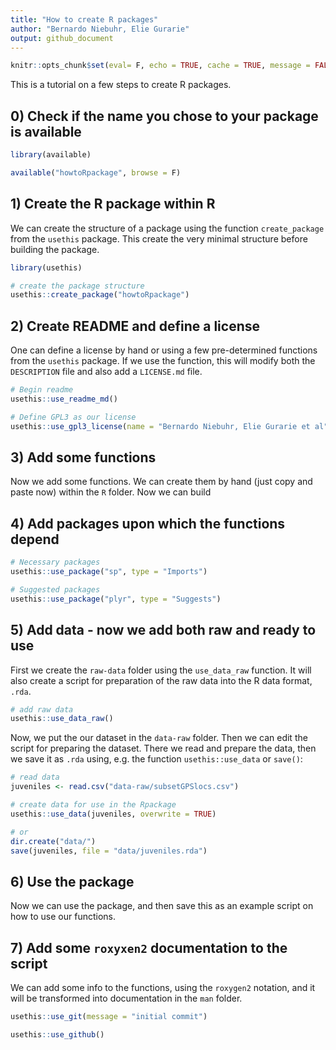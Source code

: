 ```yaml
---
title: "How to create R packages"
author: "Bernardo Niebuhr, Elie Gurarie"
output: github_document
---
```


```r
knitr::opts_chunk$set(eval= F, echo = TRUE, cache = TRUE, message = FALSE, warning = FALSE)
```

This is a tutorial on a few steps to create R packages.

## 0) Check if the name you chose to your package is available

```r
library(available)

available("howtoRpackage", browse = F)
```


## 1) Create the R package within R

We can create the structure of a package using the function `create_package` from the `usethis` package. This create the very minimal structure before building the package.

```r
library(usethis)

# create the package structure
usethis::create_package("howtoRpackage")
```

## 2) Create README and define a license

One can define a license by hand or using a few pre-determined functions from the `usethis` package. If we use the function, this will modify both the `DESCRIPTION` file and also add a  `LICENSE.md` file.

```r
# Begin readme
usethis::use_readme_md()

# Define GPL3 as our license
usethis::use_gpl3_license(name = "Bernardo Niebuhr, Elie Gurarie et al")
```

## 3) Add some functions

Now we add some functions. We can create them by hand (just copy and paste now) within the `R` folder. Now we can build

## 4) Add packages upon which the functions depend

```r
# Necessary packages
usethis::use_package("sp", type = "Imports")

# Suggested packages
usethis::use_package("plyr", type = "Suggests")
```

## 5) Add data - now we add both raw and ready to use

First we create the `raw-data` folder using the `use_data_raw` function. It will also create a script for preparation of the raw data into the R data format, `.rda`.

```r
# add raw data
usethis::use_data_raw()
```

Now, we put the our dataset in the `data-raw` folder. Then we can edit the script for preparing the dataset. There we read and prepare the data, then we save it as `.rda` using, e.g. the function `usethis::use_data` or `save()`:

```r
# read data
juveniles <- read.csv("data-raw/subsetGPSlocs.csv")

# create data for use in the Rpackage
usethis::use_data(juveniles, overwrite = TRUE)

# or
dir.create("data/")
save(juveniles, file = "data/juveniles.rda")
```

## 6) Use the package

Now we can use the package, and then save this as an example script on how
to use our functions.

## 7) Add some `roxyxen2` documentation to the script

We can add some info to the functions, using the `roxygen2` notation, and it will be transformed into documentation in the `man` folder.

```r
usethis::use_git(message = "initial commit")

usethis::use_github()
```

